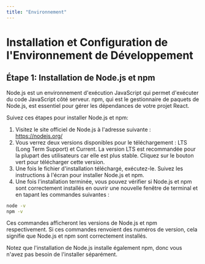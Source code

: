```yaml
---
title: "Environnement"
---
```

# Installation et Configuration de l'Environnement de Développement

## Étape 1: Installation de Node.js et npm

Node.js est un environnement d'exécution JavaScript qui permet d'exécuter du code JavaScript côté serveur. npm, qui est le gestionnaire de paquets de Node.js, est essentiel pour gérer les dépendances de votre projet React.

Suivez ces étapes pour installer Node.js et npm:

1. Visitez le site officiel de Node.js à l'adresse suivante : https://nodejs.org/
2. Vous verrez deux versions disponibles pour le téléchargement : LTS (Long Term Support) et Current. La version LTS est recommandée pour la plupart des utilisateurs car elle est plus stable. Cliquez sur le bouton vert pour télécharger cette version.
3. Une fois le fichier d'installation téléchargé, exécutez-le. Suivez les instructions à l'écran pour installer Node.js et npm.
4. Une fois l'installation terminée, vous pouvez vérifier si Node.js et npm sont correctement installés en ouvrir une nouvelle fenêtre de terminal et en tapant les commandes suivantes :

```bash
node -v
npm -v
```

Ces commandes afficheront les versions de Node.js et npm respectivement. Si ces commandes renvoient des numéros de version, cela signifie que Node.js et npm sont correctement installés.

Notez que l'installation de Node.js installe également npm, donc vous n'avez pas besoin de l'installer séparément.
